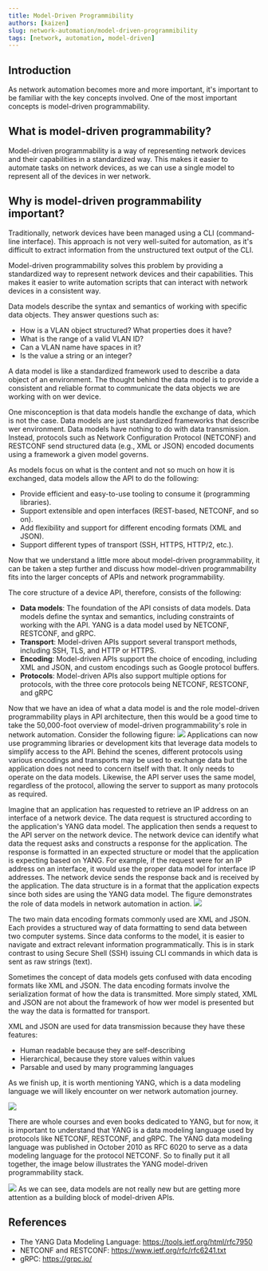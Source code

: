 ```yaml
---
title: Model-Driven Programmibility
authors: [kaizen]
slug: network-automation/model-driven-programmibility
tags: [network, automation, model-driven]
---
```


## Introduction

As network automation becomes more and more important, it's important to be familiar with the key concepts involved. One of the most important concepts is model-driven programmability.

## What is model-driven programmability?

Model-driven programmability is a way of representing network devices and their capabilities in a standardized way. This makes it easier to automate tasks on network devices, as we can use a single model to represent all of the devices in wer network.

## Why is model-driven programmability important?

Traditionally, network devices have been managed using a CLI (command-line interface). This approach is not very well-suited for automation, as it's difficult to extract information from the unstructured text output of the CLI.

Model-driven programmability solves this problem by providing a standardized way to represent network devices and their capabilities. This makes it easier to write automation scripts that can interact with network devices in a consistent way.

Data models describe the syntax and semantics of working with specific data objects. They answer questions such as:

- How is a VLAN object structured? What properties does it have?
- What is the range of a valid VLAN ID?
- Can a VLAN name have spaces in it?
- Is the value a string or an integer?

A data model is like a standardized framework used to describe a data object of an environment. The thought behind the data model is to provide a consistent and reliable format to communicate the data objects we are working with on wer device.

One misconception is that data models handle the exchange of data, which is not the case. Data models are just standardized frameworks that describe wer environment. Data models have nothing to do with data transmission. Instead, protocols such as Network Configuration Protocol (NETCONF) and RESTCONF send structured data (e.g., XML or JSON) encoded documents using a framework a given model governs.

As models focus on what is the content and not so much on how it is exchanged, data models allow the API to do the following:

- Provide efficient and easy-to-use tooling to consume it (programming libraries).
- Support extensible and open interfaces (REST-based, NETCONF, and so on).
- Add flexibility and support for different encoding formats (XML and JSON).
- Support different types of transport (SSH, HTTPS, HTTP/2, etc.).

Now that we understand a little more about model-driven programmability, it can be taken a step further and discuss how model-driven programmability fits into the larger concepts of APIs and network programmability. 

The core structure of a device API, therefore, consists of the following:

- **Data models**: The foundation of the API consists of data models. Data models define the syntax and semantics, including constraints of working with the API. YANG is a data model used by NETCONF, RESTCONF, and gRPC.
- **Transport**: Model-driven APIs support several transport methods, including SSH, TLS, and HTTP or HTTPS.
- **Encoding**: Model-driven APIs support the choice of encoding, including XML and JSON, and custom encodings such as Google protocol buffers.
- **Protocols**: Model-driven APIs also support multiple options for protocols, with the three core protocols being NETCONF, RESTCONF, and gRPC

Now that we have an idea of what a data model is and the role model-driven programmability plays in API architecture, then this would be a good time to take the 50,000-foot overview of model-driven programmability's role in network automation. Consider the following figure:
![](./data_models.jpg)
Applications can now use programming libraries or development kits that leverage data models to simplify access to the API. Behind the scenes, different protocols using various encodings and transports may be used to exchange data but the application does not need to concern itself with that. It only needs to operate on the data models. Likewise, the API server uses the same model, regardless of the protocol, allowing the server to support as many protocols as required.

Imagine that an application has requested to retrieve an IP address on an interface of a network device. The data request is structured according to the application's YANG data model. The application then sends a request to the API server on the network device. The network device can identify what data the request asks and constructs a response for the application. The response is formatted in an expected structure or model that the application is expecting based on YANG. For example, if the request were for an IP address on an interface, it would use the proper data model for interface IP addresses. The network device sends the response back and is received by the application. The data structure is in a format that the application expects since both sides are using the YANG data model. The figure demonstrates the role of data models in network automation in action.
![](./MDP_in_action.jpeg)

The two main data encoding formats commonly used are XML and JSON. Each provides a structured way of data formatting to send data between two computer systems. Since data conforms to the model, it is easier to navigate and extract relevant information programmatically. This is in stark contrast to using Secure Shell (SSH) issuing CLI commands in which data is sent as raw strings (text).

Sometimes the concept of data models gets confused with data encoding formats like XML and JSON. The data encoding formats involve the serialization format of how the data is transmitted. More simply stated, XML and JSON are not about the framework of how wer model is presented but the way the data is formatted for transport. 

XML and JSON are used for data transmission because they have these features:

- Human readable because they are self-describing
- Hierarchical, because they store values within values
- Parsable and used by many programming languages

As we finish up, it is worth mentioning YANG, which is a data modeling language we will likely encounter on wer network automation journey. 

![](./YANG_sample.jpg)

There are whole courses and even books dedicated to YANG, but for now, it is important to understand that YANG is a data modeling language used by protocols like NETCONF, RESTCONF, and gRPC. The YANG data modeling language was published in October 2010 as RFC 6020 to serve as a data modeling language for the protocol NETCONF. So to finally put it all together, the image below illustrates the YANG model-driven programmability stack.

![](./DM_language_YANG.jpg)
As we can see, data models are not really new but are getting more attention as a building block of model-driven APIs.

## References
- The YANG Data Modeling Language: https://tools.ietf.org/html/rfc7950
- NETCONF and RESTCONF: https://www.ietf.org/rfc/rfc6241.txt
- gRPC: https://grpc.io/